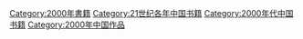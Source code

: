 [[Category:2000年書籍|Category:2000年書籍]]
[[Category:21世纪各年中国书籍|Category:21世纪各年中国书籍]]
[[Category:2000年代中国书籍|Category:2000年代中国书籍]]
[[Category:2000年中国作品|Category:2000年中国作品]]